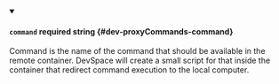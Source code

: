 
<details className="config-field" data-expandable="false" open>
<summary>

#### `command` <span className="config-field-required" data-required="false">required</span> <span className="config-field-type">string</span> <span className="config-field-default"></span> <span className="config-field-enum"></span> {#dev-proxyCommands-command}

Command is the name of the command that should be available in the remote container. DevSpace will create a small script for that inside the container that redirect command execution to the local computer.

</summary>



</details>
